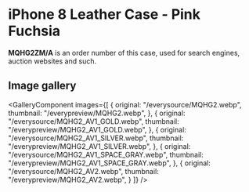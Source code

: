 
# iPhone 8 Leather Case - Pink Fuchsia

<Callout type='info' emoji='👉🏻'>**MQHG2ZM/A** is an order number of this case, used for search engines, auction websites and such.</Callout>

## Image gallery

<GalleryComponent
    images={[
      {
        original: "/everysource/MQHG2.webp",
        thumbnail: "/everypreview/MQHG2.webp",
      },
      {
        original: "/everysource/MQHG2_AV1_GOLD.webp",
        thumbnail: "/everypreview/MQHG2_AV1_GOLD.webp",
      },
      {
        original: "/everysource/MQHG2_AV1_SILVER.webp",
        thumbnail: "/everypreview/MQHG2_AV1_SILVER.webp",
      },
      {
        original: "/everysource/MQHG2_AV1_SPACE_GRAY.webp",
        thumbnail: "/everypreview/MQHG2_AV1_SPACE_GRAY.webp",
      },
      {
        original: "/everysource/MQHG2_AV2.webp",
        thumbnail: "/everypreview/MQHG2_AV2.webp",
      }
    ]}
  />
